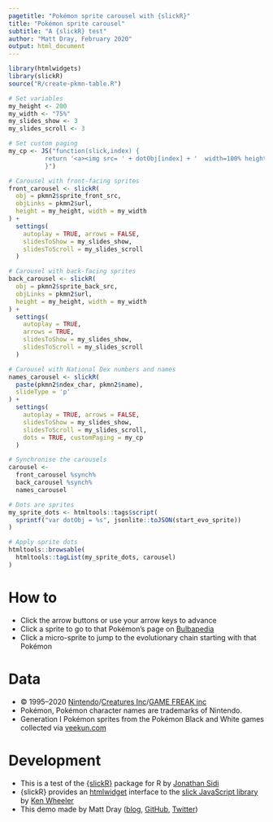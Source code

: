 ```yaml
---
pagetitle: "Pokémon sprite carousel with {slickR}"
title: "Pokémon sprite carousel"
subtitle: "A {slickR} test"
author: "Matt Dray, February 2020"
output: html_document
---
```


```r
library(htmlwidgets)
library(slickR)
source("R/create-pkmn-table.R")
```

```r
# Set variables
my_height <- 200
my_width <- "75%"
my_slides_show <- 3
my_slides_scroll <- 3

# Set custom paging
my_cp <- JS("function(slick,index) {
          return '<a><img src= ' + dotObj[index] + '  width=100% height=100%></a>';
          }")

# Carousel with front-facing sprites
front_carousel <- slickR(
  obj = pkmn2$sprite_front_src,
  objLinks = pkmn2$url,
  height = my_height, width = my_width
) +
  settings(
    autoplay = TRUE, arrows = FALSE,
    slidesToShow = my_slides_show, 
    slidesToScroll = my_slides_scroll
  )

# Carousel with back-facing sprites
back_carousel <- slickR(
  obj = pkmn2$sprite_back_src,
  objLinks = pkmn2$url,
  height = my_height, width = my_width
) + 
  settings(
    autoplay = TRUE,
    arrows = TRUE,
    slidesToShow = my_slides_show, 
    slidesToScroll = my_slides_scroll
  )

# Carousel with National Dex numbers and names
names_carousel <- slickR(
  paste(pkmn2$ndex_char, pkmn2$name),
  slideType = 'p'
) + 
  settings(
    autoplay = TRUE, arrows = FALSE,
    slidesToShow = my_slides_show, 
    slidesToScroll = my_slides_scroll,
    dots = TRUE, customPaging = my_cp
  )

# Synchronise the carousels
carousel <-
  front_carousel %synch%
  back_carousel %synch%
  names_carousel 

# Dots are sprites
my_sprite_dots <- htmltools::tags$script(
  sprintf("var dotObj = %s", jsonlite::toJSON(start_evo_sprite))
)

# Apply sprite dots
htmltools::browsable(
  htmltools::tagList(my_sprite_dots, carousel)
)
```

# How to

* Click the arrow buttons or use your arrow keys to advance
* Click a sprite to go to that Pokémon's page on [Bulbapedia](https://bulbapedia.bulbagarden.net/wiki/Main_Page){target='_blank'}
* Click a micro-sprite to jump to the evolutionary chain starting with that Pokémon

# Data

* © 1995–2020 [Nintendo](https://www.nintendo.com/){target='_blank'}/[Creatures Inc](https://www.creatures.co.jp/){target='_blank'}/[GAME FREAK inc](https://www.gamefreak.co.jp/){target='_blank'}
* Pokémon, Pokémon character names are trademarks of Nintendo.
* Generation I Pokémon sprites from the Pokémon Black and White games collected via [veekun.com](https://veekun.com/dex/downloads){target='_blank'}

# Development

* This is a test of the [{slickR}](https://metrumresearchgroup.github.io/slickR/){target='_blank'} package for R by [Jonathan Sidi](https://yonicd.netlify.com/){target='_blank'}
* {slickR} provides an [htmlwidget](https://www.htmlwidgets.org/){target='_blank'} interface to the [slick JavaScript library](http://kenwheeler.github.io/slick/){target='_blank'} by [Ken Wheeler](http://kenwheeler.github.io/)
* This demo made by Matt Dray ([blog](https://www.rostrum.blog/){target='_blank'}, [GitHub](https://github.com/matt-dray){target='_blank'}, [Twitter](https://twitter.com/home){target='_blank'})